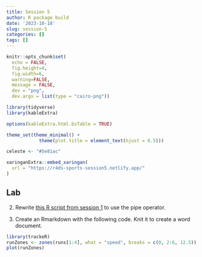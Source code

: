 ```yaml
---
title: Session 5
author: R package build
date: '2023-10-18'
slug: session-5
categories: []
tags: []
---
```





```r
knitr::opts_chunk$set(
  echo = FALSE, 
  fig.height=4, 
  fig.width=6, 
  warning=FALSE, 
  message = FALSE,
  dev = "png", 
  dev.args = list(type = "cairo-png"))

library(tidyverse)
library(kableExtra)

options(kableExtra.html.bsTable = TRUE)

theme_set(theme_minimal() + 
            theme(plot.title = element_text(hjust = 0.5)))

celeste <- "#5e81ac"

```



```r
xaringanExtra::embed_xaringan(
  url = "https://r4ds-sports-session5.netlify.app/"
)
```


## Lab

2) Rewrite [this R script from session 1](./script.R) to use the pipe operator.


1) Create an Rmarkdown with the following code. Knit it to create a word document.

```r

library(trackeR)
runZones <- zones(runs[1:4], what = "speed", breaks = c(0, 2:6, 12.5))
plot(runZones)

```

